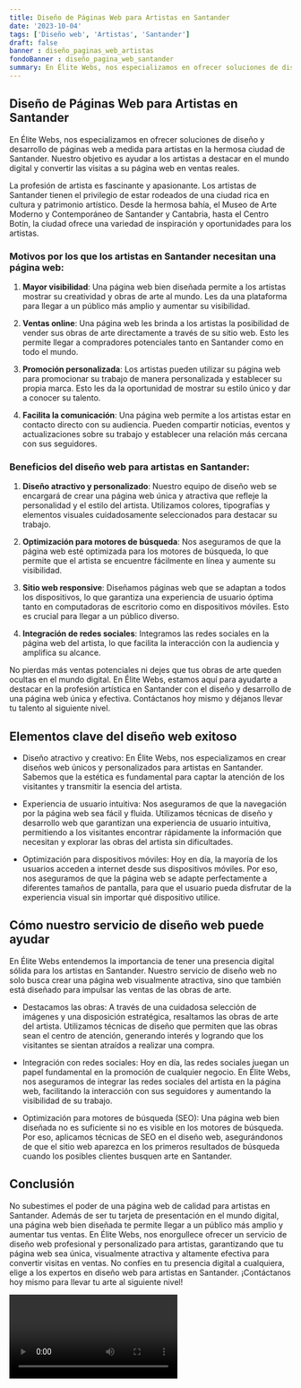 ```yaml
---
title: Diseño de Páginas Web para Artistas en Santander
date: '2023-10-04'
tags: ['Diseño web', 'Artistas', 'Santander']
draft: false
banner : diseño_paginas_web_artistas
fondoBanner : diseño_pagina_web_santander
summary: En Élite Webs, nos especializamos en ofrecer soluciones de diseño y desarrollo de páginas web a medida para artistas en la hermosa ciudad de Santander. Nuestro objetivo es ayudar a los artistas a destacar en el mundo digital y convertir las visitas a su página web en ventas reales.
---
```


## Diseño de Páginas Web para Artistas en Santander

En Élite Webs, nos especializamos en ofrecer soluciones de diseño y desarrollo de páginas web a medida para artistas en la hermosa ciudad de Santander. Nuestro objetivo es ayudar a los artistas a destacar en el mundo digital y convertir las visitas a su página web en ventas reales.

La profesión de artista es fascinante y apasionante. Los artistas de Santander tienen el privilegio de estar rodeados de una ciudad rica en cultura y patrimonio artístico. Desde la hermosa bahía, el Museo de Arte Moderno y Contemporáneo de Santander y Cantabria, hasta el Centro Botín, la ciudad ofrece una variedad de inspiración y oportunidades para los artistas.

### Motivos por los que los artistas en Santander necesitan una página web:

1. **Mayor visibilidad**: Una página web bien diseñada permite a los artistas mostrar su creatividad y obras de arte al mundo. Les da una plataforma para llegar a un público más amplio y aumentar su visibilidad.

2. **Ventas online**: Una página web les brinda a los artistas la posibilidad de vender sus obras de arte directamente a través de su sitio web. Esto les permite llegar a compradores potenciales tanto en Santander como en todo el mundo.

3. **Promoción personalizada**: Los artistas pueden utilizar su página web para promocionar su trabajo de manera personalizada y establecer su propia marca. Esto les da la oportunidad de mostrar su estilo único y dar a conocer su talento.

4. **Facilita la comunicación**: Una página web permite a los artistas estar en contacto directo con su audiencia. Pueden compartir noticias, eventos y actualizaciones sobre su trabajo y establecer una relación más cercana con sus seguidores.

### Beneficios del diseño web para artistas en Santander:

1. **Diseño atractivo y personalizado**: Nuestro equipo de diseño web se encargará de crear una página web única y atractiva que refleje la personalidad y el estilo del artista. Utilizamos colores, tipografías y elementos visuales cuidadosamente seleccionados para destacar su trabajo.

2. **Optimización para motores de búsqueda**: Nos aseguramos de que la página web esté optimizada para los motores de búsqueda, lo que permite que el artista se encuentre fácilmente en línea y aumente su visibilidad.

3. **Sitio web responsive**: Diseñamos páginas web que se adaptan a todos los dispositivos, lo que garantiza una experiencia de usuario óptima tanto en computadoras de escritorio como en dispositivos móviles. Esto es crucial para llegar a un público diverso.

4. **Integración de redes sociales**: Integramos las redes sociales en la página web del artista, lo que facilita la interacción con la audiencia y amplifica su alcance.

No pierdas más ventas potenciales ni dejes que tus obras de arte queden ocultas en el mundo digital. En Élite Webs, estamos aquí para ayudarte a destacar en la profesión artística en Santander con el diseño y desarrollo de una página web única y efectiva. Contáctanos hoy mismo y déjanos llevar tu talento al siguiente nivel.

<GifSeo />

<Cta />

## Elementos clave del diseño web exitoso

- Diseño atractivo y creativo: En Élite Webs, nos especializamos en crear diseños web únicos y personalizados para artistas en Santander. Sabemos que la estética es fundamental para captar la atención de los visitantes y transmitir la esencia del artista.

- Experiencia de usuario intuitiva: Nos aseguramos de que la navegación por la página web sea fácil y fluida. Utilizamos técnicas de diseño y desarrollo web que garantizan una experiencia de usuario intuitiva, permitiendo a los visitantes encontrar rápidamente la información que necesitan y explorar las obras del artista sin dificultades.

- Optimización para dispositivos móviles: Hoy en día, la mayoría de los usuarios acceden a internet desde sus dispositivos móviles. Por eso, nos aseguramos de que la página web se adapte perfectamente a diferentes tamaños de pantalla, para que el usuario pueda disfrutar de la experiencia visual sin importar qué dispositivo utilice.

## Cómo nuestro servicio de diseño web puede ayudar

En Élite Webs entendemos la importancia de tener una presencia digital sólida para los artistas en Santander. Nuestro servicio de diseño web no solo busca crear una página web visualmente atractiva, sino que también está diseñado para impulsar las ventas de las obras de arte.

- Destacamos las obras: A través de una cuidadosa selección de imágenes y una disposición estratégica, resaltamos las obras de arte del artista. Utilizamos técnicas de diseño que permiten que las obras sean el centro de atención, generando interés y logrando que los visitantes se sientan atraídos a realizar una compra.

- Integración con redes sociales: Hoy en día, las redes sociales juegan un papel fundamental en la promoción de cualquier negocio. En Élite Webs, nos aseguramos de integrar las redes sociales del artista en la página web, facilitando la interacción con sus seguidores y aumentando la visibilidad de su trabajo.

- Optimización para motores de búsqueda (SEO): Una página web bien diseñada no es suficiente si no es visible en los motores de búsqueda. Por eso, aplicamos técnicas de SEO en el diseño web, asegurándonos de que el sitio web aparezca en los primeros resultados de búsqueda cuando los posibles clientes busquen arte en Santander.

## Conclusión

No subestimes el poder de una página web de calidad para artistas en Santander. Además de ser tu tarjeta de presentación en el mundo digital, una página web bien diseñada te permite llegar a un público más amplio y aumentar tus ventas. En Élite Webs, nos enorgullece ofrecer un servicio de diseño web profesional y personalizado para artistas, garantizando que tu página web sea única, visualmente atractiva y altamente efectiva para convertir visitas en ventas. No confíes en tu presencia digital a cualquiera, elige a los expertos en diseño web para artistas en Santander. ¡Contáctanos hoy mismo para llevar tu arte al siguiente nivel!

<Video />

<CtaBot job='Artistas' city='Santander'/>

<Gmaps query='Santander+españa+maps' />
